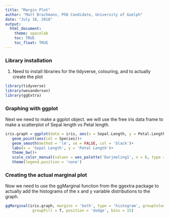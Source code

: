 ```yaml
---
title: "Margin Plot"
author: "Matt Brachmann, PhD Candidate, University of Guelph"
date: "July 18, 2018"
output: 
  html_document:
    theme: spacelab
    toc: TRUE
    toc_float: TRUE
---
```

### Library installation
1. Need to install libraries for the tidyverse, colouring, and to actually create
the plot

```r
library(tidyverse)
library(wesanderson)
library(ggExtra)
```



### Graphing with ggplot

Next we need to make a ggplot object. we will use the free iris data frame to make 
a scatterplot of Sepal length vs Petal length. 

```r

iris.graph = ggplot(data = iris, aes(x = Sepal.Length, y = Petal.Length))+
   geom_point(aes(col = Species))+
   geom_smooth(method = 'lm', se = FALSE, col = 'black')+
   labs(x = 'Sepal Length', y = 'Petal Length')+
   theme_bw()+
   scale_color_manual(values = wes_palette('Darjeeling1', n = 6, type ='continuous'))+
   theme(legend.position = 'none')
```

### Creating the actual marginal plot

Now we need to use the ggMarginal function from the ggextra package to 
actually add the histograms of the x and y variable distributions to the graph. 

```r
ggMarginal(iris.graph, margins = 'both', type = 'histogram', groupColour = T,
            groupFill = T, position = 'dodge', bins = 15)
```
